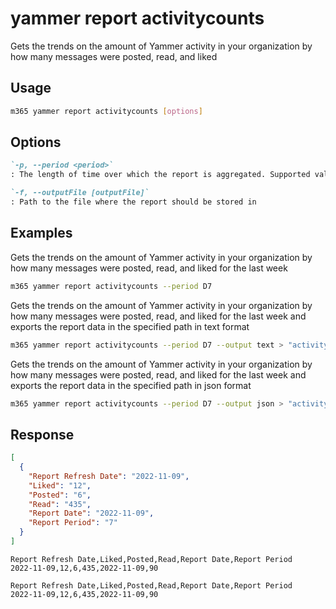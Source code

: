 
# yammer report activitycounts

Gets the trends on the amount of Yammer activity in your organization by how many messages were posted, read, and liked

## Usage

```sh
m365 yammer report activitycounts [options]
```

## Options

```md defintion-list
`-p, --period <period>`
: The length of time over which the report is aggregated. Supported values `D7,D30,D90,D180`

`-f, --outputFile [outputFile]`
: Path to the file where the report should be stored in
```

<Global />

## Examples

Gets the trends on the amount of Yammer activity in your organization by how many messages were posted, read, and liked for the last week

```sh
m365 yammer report activitycounts --period D7
```

Gets the trends on the amount of Yammer activity in your organization by how many messages were posted, read, and liked for the last week and exports the report data in the specified path in text format

```sh
m365 yammer report activitycounts --period D7 --output text > "activitycounts.txt"
```

Gets the trends on the amount of Yammer activity in your organization by how many messages were posted, read, and liked for the last week and exports the report data in the specified path in json format

```sh
m365 yammer report activitycounts --period D7 --output json > "activitycounts.json"
```

## Response

<Tabs>
  <TabItem value="json" label="JSON">

  ```json
  [
    {
      "Report Refresh Date": "2022-11-09",
      "Liked": "12",
      "Posted": "6",
      "Read": "435",
      "Report Date": "2022-11-09",
      "Report Period": "7"
    }
  ]
  ```

  </TabItem>
  <TabItem value="text" label="Text">

  ```text
  Report Refresh Date,Liked,Posted,Read,Report Date,Report Period
  2022-11-09,12,6,435,2022-11-09,90
  ```

  </TabItem>
  <TabItem value="csv" label="CSV">

  ```csv
  Report Refresh Date,Liked,Posted,Read,Report Date,Report Period
  2022-11-09,12,6,435,2022-11-09,90
  ```

  </TabItem>
</Tabs>
